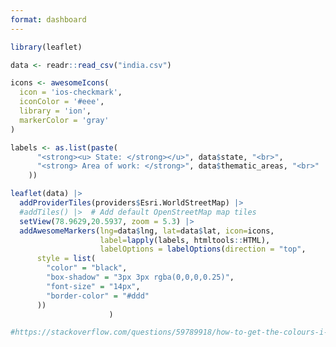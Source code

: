 ```yaml
---
format: dashboard
---
```

```r
library(leaflet)

data <- readr::read_csv("india.csv")

icons <- awesomeIcons(
  icon = 'ios-checkmark',
  iconColor = '#eee',
  library = 'ion',
  markerColor = 'gray'
)

labels <- as.list(paste(
      "<strong><u> State: </strong></u>", data$state, "<br>",
      "<strong> Area of work: </strong>", data$thematic_areas, "<br>"
    ))

leaflet(data) |>
  addProviderTiles(providers$Esri.WorldStreetMap) |>
  #addTiles() |>  # Add default OpenStreetMap map tiles
  setView(78.9629,20.5937, zoom = 5.3) |>
  addAwesomeMarkers(lng=data$lng, lat=data$lat, icon=icons, 
                    label=lapply(labels, htmltools::HTML),
                    labelOptions = labelOptions(direction = "top",
      style = list(
        "color" = "black",
        "box-shadow" = "3px 3px rgba(0,0,0,0.25)",
        "font-size" = "14px",
        "border-color" = "#ddd"
      ))
                      )

#https://stackoverflow.com/questions/59789918/how-to-get-the-colours-i-want-with-leaflet-awesomemarkers

```
